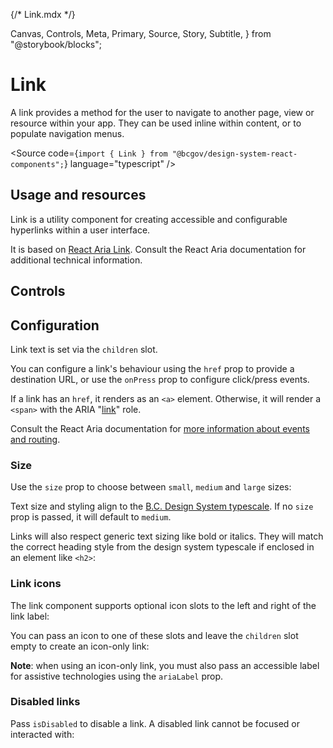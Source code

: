 {/* Link.mdx */}

  Canvas,
  Controls,
  Meta,
  Primary,
  Source,
  Story,
  Subtitle,
} from "@storybook/blocks";


<Meta title="Utility/Link" />

# Link

<Subtitle>
  A link provides a method for the user to navigate to another page, view or
  resource within your app. They can be used inline within content, or to
  populate navigation menus.
</Subtitle>

<Source
  code={`import { Link } from "@bcgov/design-system-react-components";`}
  language="typescript"
/>

## Usage and resources

Link is a utility component for creating accessible and configurable hyperlinks within a user interface.

It is based on [React Aria Link](https://react-spectrum.adobe.com/react-aria/Link.html). Consult the React Aria documentation for additional technical information.

## Controls

<Primary of={LinkStories} />
<Controls of={LinkStories.LinkTemplate} />

## Configuration

Link text is set via the `children` slot.

You can configure a link's behaviour using the `href` prop to provide a destination URL, or use the `onPress` prop to configure click/press events.

If a link has an `href`, it renders as an `<a>` element. Otherwise, it will render a `<span>` with the ARIA "[link](https://developer.mozilla.org/en-US/docs/Web/Accessibility/ARIA/Roles/link_role)" role.

Consult the React Aria documentation for [more information about events and routing](https://react-spectrum.adobe.com/react-aria/Link.html#events).

### Size

Use the `size` prop to choose between `small`, `medium` and `large` sizes:

<Canvas of={LinkStories.SmallLink} />
<Canvas of={LinkStories.MediumLink} />
<Canvas of={LinkStories.LargeLink} />

Text size and styling align to the [B.C. Design System typescale](https://www2.gov.bc.ca/gov/content?id=72C2CD6E05494C84B9A072DD9C6A5342). If no `size` prop is passed, it will default to `medium`.

Links will also respect generic text sizing like bold or italics. They will match the correct heading style from the design system typescale if enclosed in an element like `<h2>`:

<Canvas of={LinkStories.LinkInHeading} />

### Link icons

The link component supports optional icon slots to the left and right of the link label:

<Canvas of={LinkStories.LinkWithLeftIcon} />
<Canvas of={LinkStories.LinkWithRightIcon} />

You can pass an icon to one of these slots and leave the `children` slot empty to create an icon-only link:

<Canvas of={LinkStories.IconOnlyLink} />

**Note**: when using an icon-only link, you must also pass an accessible label for assistive technologies using the `ariaLabel` prop.

### Disabled links

Pass `isDisabled` to disable a link. A disabled link cannot be focused or interacted with:

<Canvas of={LinkStories.DisabledLink} />
